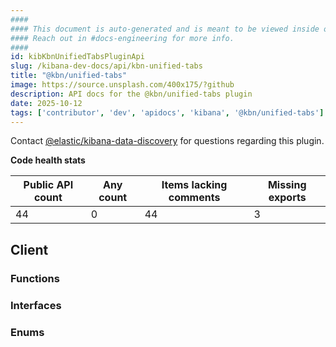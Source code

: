 ```yaml
---
####
#### This document is auto-generated and is meant to be viewed inside our experimental, new docs system.
#### Reach out in #docs-engineering for more info.
####
id: kibKbnUnifiedTabsPluginApi
slug: /kibana-dev-docs/api/kbn-unified-tabs
title: "@kbn/unified-tabs"
image: https://source.unsplash.com/400x175/?github
description: API docs for the @kbn/unified-tabs plugin
date: 2025-10-12
tags: ['contributor', 'dev', 'apidocs', 'kibana', '@kbn/unified-tabs']
---
```




Contact [@elastic/kibana-data-discovery](https://github.com/orgs/elastic/teams/kibana-data-discovery) for questions regarding this plugin.

**Code health stats**

| Public API count  | Any count | Items lacking comments | Missing exports |
|-------------------|-----------|------------------------|-----------------|
| 44 | 0 | 44 | 3 |

## Client

### Functions
<DocDefinitionList data={kbnUnifiedTabsObj.client.functions}/>

### Interfaces
<DocDefinitionList data={kbnUnifiedTabsObj.client.interfaces}/>

### Enums
<DocDefinitionList data={kbnUnifiedTabsObj.client.enums}/>

